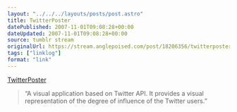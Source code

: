 ```yaml
---
layout: "../../../layouts/posts/post.astro"
title: TwitterPoster
datePublished: 2007-11-01T09:08:28+00:00
dateUpdated: 2007-11-01T09:08:28+00:00
source: tumblr stream
originalUrl: https://stream.anglepoised.com/post/18206356/twitterposter
tags: ["linklog"]
format: "link"
---
```


[TwitterPoster][1]

> &ldquo;A visual application based on Twitter API. It provides a visual representation of the degree of influence of the Twitter users.&rdquo;

[1]: http://twitterposter.com/
